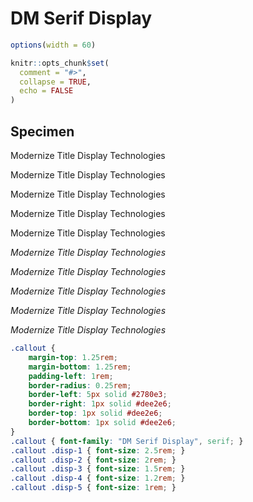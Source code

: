 # DM Serif Display

```r
options(width = 60)

knitr::opts_chunk$set(
  comment = "#>",
  collapse = TRUE,
  echo = FALSE
)
```

## Specimen 

::: {.callout}

:::: {.disp-1}
Modernize Title Display Technologies
::::

:::: {.disp-2}
Modernize Title Display Technologies
::::

:::: {.disp-3}
Modernize Title Display Technologies
::::

:::: {.disp-4}
Modernize Title Display Technologies
::::

:::: {.disp-5}
Modernize Title Display Technologies
::::

:::: {.disp-1}
_Modernize Title Display Technologies_
::::

:::: {.disp-2}
_Modernize Title Display Technologies_
::::

:::: {.disp-3}
_Modernize Title Display Technologies_
::::

:::: {.disp-4}
_Modernize Title Display Technologies_
::::

:::: {.disp-5}
_Modernize Title Display Technologies_
::::

:::

<link rel="preconnect" href="https://fonts.googleapis.com">
<link rel="preconnect" href="https://fonts.gstatic.com" crossorigin>
<link href="https://fonts.googleapis.com/css2?family=DM+Serif+Display:ital@0;1&display=swap" rel="stylesheet">

```css
.callout {
    margin-top: 1.25rem;
    margin-bottom: 1.25rem;
    padding-left: 1rem;
    border-radius: 0.25rem;
    border-left: 5px solid #2780e3;
    border-right: 1px solid #dee2e6;
    border-top: 1px solid #dee2e6;
    border-bottom: 1px solid #dee2e6;
}
.callout { font-family: "DM Serif Display", serif; }
.callout .disp-1 { font-size: 2.5rem; }
.callout .disp-2 { font-size: 2rem; }
.callout .disp-3 { font-size: 1.5rem; }
.callout .disp-4 { font-size: 1.2rem; }
.callout .disp-5 { font-size: 1rem; }
```
